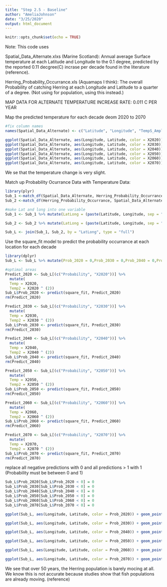 ```yaml
---
title: "Step 2.5 - Baseline"
author: "AmeliaJohnson"
date: "3/25/2020"
output: html_document
---
```


```r
knitr::opts_chunk$set(echo = TRUE)
```

Note: This code uses

Spatial_Data_Alternate.xlxs (Marine Scotland): Annual average Surface temperature at each Latitude and Longitude to the 0.1 degree, predicted by the reported 0.11 decgree(C) incrase per decade found in the literature (reference).

Herring_Probability_Occurrance.xls (Aquamaps I think): The overall Probability of catching Herring at each Longitude and Latitude to a quarter of a degree. (Not using for population, using this instead.)

MAP DATA FOR ALTERNATE TEMPERATURE INCREASE RATE: 0.011 C PER YEAR


Map the predicted temperature for each decade deom 2020 to 2070

```r
#fix column names
names(Spatial_Data_Alternate) <- c("Latitude", "Longitude", "TempS_Amplitude", "TempS_Mean", "TempS_Max", "X2020", "X2030", "X2040", "X2050", "X2060", "X2070")
```
```r


ggplot(Spatial_Data_Alternate, aes(Longitude, Latitude, color = X2020)) + geom_point()
ggplot(Spatial_Data_Alternate, aes(Longitude, Latitude, color = X2030)) + geom_point()
ggplot(Spatial_Data_Alternate, aes(Longitude, Latitude, color = X2040)) + geom_point()
ggplot(Spatial_Data_Alternate, aes(Longitude, Latitude, color = X2050)) + geom_point()
ggplot(Spatial_Data_Alternate, aes(Longitude, Latitude, color = X2060)) + geom_point()
ggplot(Spatial_Data_Alternate, aes(Longitude, Latitude, color = X2070)) + geom_point()

```
We se that the temperature change is very slight.


Match up Probability Ocurrance Data with Temperature Data:
```r
library(plyr)
Sub_1 <-match_df(Spatial_Data_Alternate, Herring_Probability_Occurrance, on = c("Latitude", "Longitude"))
Sub_2 <-match_df(Herring_Probability_Occurrance, Spatial_Data_Alternate, on = c("Latitude", "Longitude"))

#make Lat and long into one variable
Sub_1 <- Sub_1 %>% mutate(LatLong = (paste(Latitude, Longitude, sep = ", ")))

Sub_2 <- Sub_2 %>% mutate(LatLong = (paste(Latitude, Longitude, sep = ", ")))

Sub_L <- join(Sub_1, Sub_2, by = "LatLong", type = "full")
```

Use the square_fit model to predict the probability occurrance at each location for each decade

```r
library(dplyr)
Sub_L <- Sub_L %>% mutate(Prob_2020 = 0,Prob_2030 = 0,Prob_2040 = 0,Prob_2050 = 0,Prob_2060 = 0,Prob_2070 = 0) 
```

```r
#optimal areas
Predict_2020 <- Sub_L[(c("Probability", "X2020"))] %>%
  mutate(
  Temp = X2020, 
  Temp2 = X2020 ^ (2))
Sub_L$Prob_2020 <- predict(square_fit, Predict_2020)
rm(Predict_2020)

Predict_2030 <- Sub_L[(c("Probability", "X2030"))] %>%
  mutate(
  Temp = X2030, 
  Temp2 = X2030 ^ (2))
Sub_L$Prob_2030 <- predict(square_fit, Predict_2030)
rm(Predict_2030)

Predict_2040 <- Sub_L[(c("Probability", "X2040"))] %>%
  mutate(
  Temp = X2040, 
  Temp2 = X2040 ^ (2))
Sub_L$Prob_2040 <- predict(square_fit, Predict_2040)
rm(Predict_2040)

Predict_2050 <- Sub_L[(c("Probability", "X2050"))] %>%
  mutate(
  Temp = X2050, 
  Temp2 = X2050 ^ (2))
Sub_L$Prob_2050 <- predict(square_fit, Predict_2050)
rm(Predict_2050)

Predict_2060 <- Sub_L[(c("Probability", "X2060"))] %>%
  mutate(
  Temp = X2060, 
  Temp2 = X2060 ^ (2))
Sub_L$Prob_2060 <- predict(square_fit, Predict_2060)
rm(Predict_2060)

Predict_2070 <- Sub_L[(c("Probability", "X2070"))] %>%
  mutate(
  Temp = X2070, 
  Temp2 = X2070 ^ (2))
Sub_L$Prob_2070 <- predict(square_fit, Predict_2070)
rm(Predict_2070)

```

replace all negative predictions with 0 and all predictions > 1 with 1 (Probability must be between 0 and 1)
```r
Sub_L$Prob_2020[Sub_L$Prob_2020 < 0] = 0
Sub_L$Prob_2030[Sub_L$Prob_2030 < 0] = 0
Sub_L$Prob_2040[Sub_L$Prob_2040 < 0] = 0
Sub_L$Prob_2050[Sub_L$Prob_2050 < 0] = 0
Sub_L$Prob_2060[Sub_L$Prob_2060 < 0] = 0
Sub_L$Prob_2070[Sub_L$Prob_2070 < 0] = 0

```



```r
ggplot(Sub_L, aes(Longitude, Latitude, color = Prob_2020)) + geom_point() + scale_color_gradient(low = "red", high = "blue")

ggplot(Sub_L, aes(Longitude, Latitude, color = Prob_2030)) + geom_point()+ scale_color_gradient(low = "red", high = "blue")

ggplot(Sub_L, aes(Longitude, Latitude, color = Prob_2040)) + geom_point()+ scale_color_gradient(low = "red", high = "blue")

ggplot(Sub_L, aes(Longitude, Latitude, color = Prob_2050)) + geom_point()+ scale_color_gradient(low = "red", high = "blue")

ggplot(Sub_L, aes(Longitude, Latitude, color = Prob_2060)) + geom_point()+ scale_color_gradient(low = "red", high = "blue")

ggplot(Sub_L, aes(Longitude, Latitude, color = Prob_2070)) + geom_point()+ scale_color_gradient(low = "red", high = "blue")

```

We see that over 50 years, the Herring population is barely mocing at all. We know this is not accurate because studies show that fish populations are already moving. (reference)